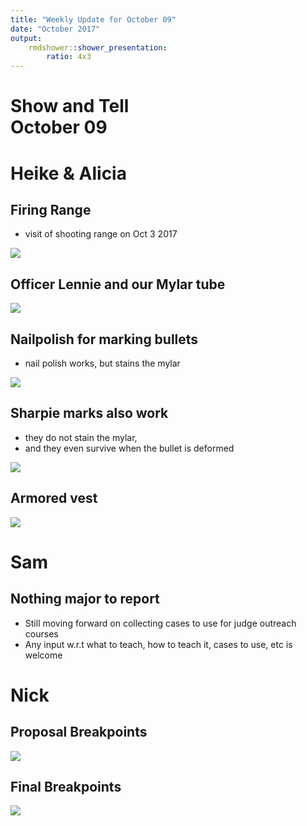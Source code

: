 ```yaml
---
title: "Weekly Update for October 09"
date: "October 2017"
output: 
    rmdshower::shower_presentation:
        ratio: 4x3
---
```


# Show and Tell <br> October 09

# Heike & Alicia

## Firing Range

- visit of shooting range on Oct 3 2017

![](images/IMG_5845.png)

## Officer Lennie and our Mylar tube

![](images/IMG_5849.png)


## Nailpolish for marking bullets

- nail polish works, but stains the mylar

![](images/IMG_5848.png)


## Sharpie marks also work

- they do not stain the mylar,
- and they even survive when the bullet is deformed

![](images/IMG_5863.png)


## Armored vest 

![](images/IMG_5856.png)

# Sam

## Nothing major to report

- Still moving forward on collecting cases to use for judge outreach courses
- Any input w.r.t what to teach, how to teach it, cases to use, etc is welcome

# Nick

## Proposal Breakpoints

![](images/LondonBreakPoints.png)

## Final Breakpoints

![](images/LondonFinalBreakpoints.png)
